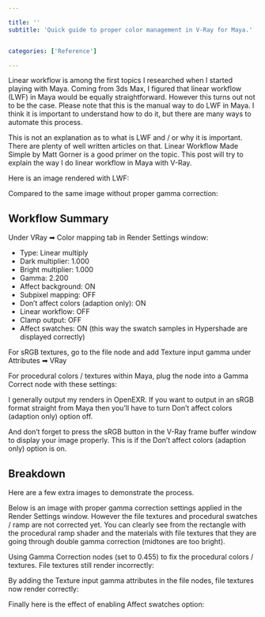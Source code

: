 ```yaml
---

title: ''
subtitle: 'Quick guide to proper color management in V-Ray for Maya.'


categories: ['Reference']

---
```







Linear workflow is among the first topics I researched when I started playing with Maya. Coming from 3ds Max, I figured that linear workflow (LWF) in Maya would be equally straightforward. However this turns out not to be the case. Please note that this is the manual way to do LWF in Maya. I think it is important to understand how to do it, but there are many ways to automate this process.

This is not an explanation as to what is LWF and / or why it is important. There are plenty of well written articles on that. Linear Workflow Made Simple by Matt Gorner is a good primer on the topic. This post will try to explain the way I do linear workflow in Maya with V-Ray.

Here is an image rendered with LWF:



<SingleImage file={assets[1000]} />

Compared to the same image without proper gamma correction:

<SingleImage file={assets[1001]} caption='Without proper gamma correction.'/>

## Workflow Summary

Under VRay ➡ Color mapping tab in Render Settings window:

- Type: Linear multiply
- Dark multiplier: 1.000
- Bright multiplier: 1.000
- Gamma: 2.200
- Affect background: ON
- Subpixel mapping: OFF
- Don’t affect colors (adaption only): ON
- Linear workflow: OFF
- Clamp output: OFF
- Affect swatches: ON (this way the swatch samples in Hypershade are displayed correctly)


<SingleImage file={assets[1002]} />


For sRGB textures, go to the file node and add Texture input gamma under Attributes ➡ VRay

<SingleImage file={assets[1003]} />

For procedural colors / textures within Maya, plug the node into a Gamma Correct node with these settings:

<SingleImage file={assets[1004]} />

<SingleImage file={assets[1005]} />


I generally output my renders in OpenEXR. If you want to output in an sRGB format straight from Maya then you’ll have to turn Don’t affect colors (adaption only) option off.

And don’t forget to press the sRGB button in the V-Ray frame buffer window to display your image properly. This is if the Don’t affect colors (adaption only) option is on.






## Breakdown

Here are a few extra images to demonstrate the process.

Below is an image with proper gamma correction settings applied in the Render Settings window. However the file textures and procedural swatches / ramp are not corrected yet. You can clearly see from the rectangle with the procedural ramp shader and the materials with file textures that they are going through double gamma correction (midtones are too bright).

<SingleImage file={assets[1006]} />


Using Gamma Correction nodes (set to 0.455) to fix the procedural colors / textures. File textures still render incorrectly:

<SingleImage file={assets[1007]} />

By adding the Texture input gamma attributes in the file nodes, file textures now render correctly:

<SingleImage file={assets[1008]} />

Finally here is the effect of enabling Affect swatches option:

<SingleImage file={assets[1009]} />